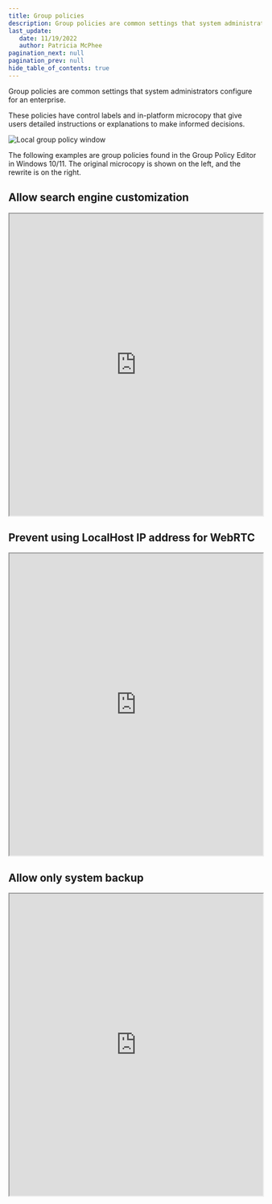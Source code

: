 ```yaml
---
title: Group policies
description: Group policies are common settings that system administrators configure for an enterprise.   
last_update: 
   date: 11/19/2022
   author: Patricia McPhee
pagination_next: null
pagination_prev: null
hide_table_of_contents: true
---
```




Group policies are common settings that system administrators configure for an enterprise. 

These policies have control labels and in-platform microcopy that give users detailed instructions or explanations to make informed decisions. 

![Local group policy window](../../static/img/group-policy-window.png)

The following examples are group policies found in the Group Policy Editor in Windows 10/11. The original microcopy is shown on the left, and the rewrite is on the right.

## Allow search engine customization

<iframe width="100%" height="600" src="https://www.figma.com/embed?embed_host=share&url=https%3A%2F%2Fwww.figma.com%2Ffile%2FR9H8wCBqTHUZdbmtxdsv3l%2FPatricia-McPhee's-UX-Writing-Portfolio%3Fnode-id%3D893%253A5148%26t%3DXlAImWQUfjmRexlD-1" allowfullscreen></iframe>


## Prevent using LocalHost IP address for WebRTC

<iframe width="100%" height="600" src="https://www.figma.com/embed?embed_host=share&url=https%3A%2F%2Fwww.figma.com%2Ffile%2FR9H8wCBqTHUZdbmtxdsv3l%2FPatricia-McPhee's-UX-Writing-Portfolio%3Fnode-id%3D893%253A5153%26t%3DXlAImWQUfjmRexlD-1" allowfullscreen></iframe>

## Allow only system backup

<iframe width="100%" height="600" src="https://www.figma.com/embed?embed_host=share&url=https%3A%2F%2Fwww.figma.com%2Ffile%2FR9H8wCBqTHUZdbmtxdsv3l%2FPatricia-McPhee's-UX-Writing-Portfolio%3Fnode-id%3D1007%253A3721%26t%3DoamaxtivsiQYHXg2-1" allowfullscreen></iframe>